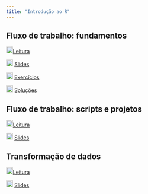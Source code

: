 ```yaml
---
title: "Introdução ao R"
---
```


## Fluxo de trabalho: fundamentos

![](img/book.png){width="18"}[Leitura](https://cienciadedatos.github.io/pt-r4ds/workflow-basics.html)

![](img/slide.png){width="18"} [Slides](fluxo-trabalho-fundamentos.qmd){target="_blank"}

![](img/exercicios.png){width="18"} [Exercícios](exercicios-fluxo-trabalho-fundamentos.qmd){target="_blank"}

![](img/respostas.png){width="18"} [Soluções](respostas-fluxo-trabalho-fundamentos.qmd){target="_blank"}

## Fluxo de trabalho: scripts e projetos

![](img/book.png){width="18"}[Leitura](https://cienciadedatos.github.io/pt-r4ds/workflow-scripts.html)

![](img/slide.png){width="18"} [Slides](fluxo-trabalho-scripts-projetos.qmd){target="_blank"}

## Transformação de dados

![](img/book.png){width="18"}[Leitura](https://cienciadedatos.github.io/pt-r4ds/data-transform.html)

![](img/slide.png){width="18"} [Slides](transformacao-dados.qmd){target="_blank"}
